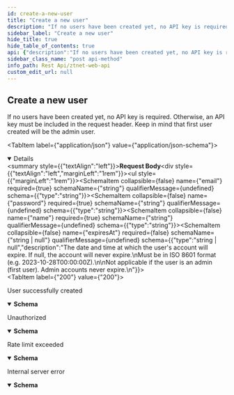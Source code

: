 ```yaml
---
id: create-a-new-user
title: "Create a new user"
description: "If no users have been created yet, no API key is required. Otherwise, an API key must be included in the request header."
sidebar_label: "Create a new user"
hide_title: true
hide_table_of_contents: true
api: {"description":"If no users have been created yet, no API key is required. Otherwise, an API key must be included in the request header.\nKeep in mind that first user created will be the admin user.\n","security":[{"x-ztnet-auth":[]}],"requestBody":{"content":{"application/json":{"schema":{"type":"object","required":["email","password","name"],"properties":{"email":{"type":"string"},"password":{"type":"string"},"name":{"type":"string"},"expiresAt":{"type":"string | null","description":"The date and time at which the user's account will expire. If null, the account will never expire.\nMust be in ISO 8601 format (e.g. 2023-10-28T00:00:00Z).\n\nNot applicable if the user is an admin (first user). Admin accounts never expire.\n"}}},"example":{"email":"test@example.com","password":"password123","name":"Test User","expiresAt":"2023-10-28T00:00:00Z"}}}},"responses":{"200":{"description":"User successfully created","content":{"application/json":{"schema":{"type":"object","properties":{"id":{"type":"string"},"email":{"type":"string"},"name":{"type":"string"},"expiresAt":{"type":"string"}},"example":{"id":"12345","email":"test@example.com","name":"Test User","expiresAt":"2023-10-28T00:00:00Z"}}}}},"401":{"description":"Unauthorized","content":{"application/json":{"schema":{"type":"object","properties":{"error":{"type":"string"}}}}}},"429":{"description":"Rate limit exceeded","content":{"application/json":{"schema":{"type":"object","properties":{"error":{"type":"string"}}}}}},"500":{"description":"Internal server error","content":{"application/json":{"schema":{"type":"object","properties":{"message":{"type":"string"}}}}}}},"method":"post","path":"/api/v1/user","securitySchemes":{"x-ztnet-auth":{"type":"apiKey","required":true,"in":"header","name":"x-ztnet-auth","description":"API key can be generated from the ZTNet admin section."}},"jsonRequestBodyExample":{"email":"string","password":"string","name":"string"},"info":{"title":"ZTNet Web API","info_path":"restapi/ztnet-web-api","version":"1.0.0","description":"Public API for ZTNet. Available from ztnet version 0.4.0 onwards.\n\nThis API is rate-limited to 10 requests per minute\n"},"postman":{"name":"Create a new user","description":{"content":"If no users have been created yet, no API key is required. Otherwise, an API key must be included in the request header.\nKeep in mind that first user created will be the admin user.\n","type":"text/plain"},"url":{"path":["api","v1","user"],"host":["{{baseUrl}}"],"query":[],"variable":[]},"header":[{"key":"Content-Type","value":"application/json"},{"key":"Accept","value":"application/json"}],"method":"POST","body":{"mode":"raw","raw":"\"\"","options":{"raw":{"language":"json"}}},"auth":{"type":"apikey","apikey":[{"type":"any","value":"x-ztnet-auth","key":"key"},{"type":"any","value":"<API Key>","key":"value"},{"type":"any","value":"header","key":"in"}]}}}
sidebar_class_name: "post api-method"
info_path: Rest Api/ztnet-web-api
custom_edit_url: null
---
```



## Create a new user



If no users have been created yet, no API key is required. Otherwise, an API key must be included in the request header.
Keep in mind that first user created will be the admin user.


<MimeTabs><TabItem label={"application/json"} value={"application/json-schema"}><details style={{}} data-collapsed={false} open={true}><summary style={{"textAlign":"left"}}><strong>Request Body</strong></summary><div style={{"textAlign":"left","marginLeft":"1rem"}}></div><ul style={{"marginLeft":"1rem"}}><SchemaItem collapsible={false} name={"email"} required={true} schemaName={"string"} qualifierMessage={undefined} schema={{"type":"string"}}></SchemaItem><SchemaItem collapsible={false} name={"password"} required={true} schemaName={"string"} qualifierMessage={undefined} schema={{"type":"string"}}></SchemaItem><SchemaItem collapsible={false} name={"name"} required={true} schemaName={"string"} qualifierMessage={undefined} schema={{"type":"string"}}></SchemaItem><SchemaItem collapsible={false} name={"expiresAt"} required={false} schemaName={"string | null"} qualifierMessage={undefined} schema={{"type":"string | null","description":"The date and time at which the user's account will expire. If null, the account will never expire.\nMust be in ISO 8601 format (e.g. 2023-10-28T00:00:00Z).\n\nNot applicable if the user is an admin (first user). Admin accounts never expire.\n"}}></SchemaItem></ul></details></TabItem></MimeTabs><div><ApiTabs><TabItem label={"200"} value={"200"}><div>

User successfully created

</div><div><MimeTabs schemaType={"response"}><TabItem label={"application/json"} value={"application/json"}><SchemaTabs><TabItem label={"Schema"} value={"Schema"}><details style={{}} data-collapsed={false} open={true}><summary style={{"textAlign":"left"}}><strong>Schema</strong></summary><div style={{"textAlign":"left","marginLeft":"1rem"}}></div><ul style={{"marginLeft":"1rem"}}><SchemaItem collapsible={false} name={"id"} required={false} schemaName={"string"} qualifierMessage={undefined} schema={{"type":"string"}}></SchemaItem><SchemaItem collapsible={false} name={"email"} required={false} schemaName={"string"} qualifierMessage={undefined} schema={{"type":"string"}}></SchemaItem><SchemaItem collapsible={false} name={"name"} required={false} schemaName={"string"} qualifierMessage={undefined} schema={{"type":"string"}}></SchemaItem><SchemaItem collapsible={false} name={"expiresAt"} required={false} schemaName={"string"} qualifierMessage={undefined} schema={{"type":"string"}}></SchemaItem></ul></details></TabItem><TabItem label={"Example (from schema)"} value={"Example (from schema)"}><ResponseSamples responseExample={"{\n  \"id\": \"12345\",\n  \"email\": \"test@example.com\",\n  \"name\": \"Test User\",\n  \"expiresAt\": \"2023-10-28T00:00:00Z\"\n}"} language={"json"}></ResponseSamples></TabItem></SchemaTabs></TabItem></MimeTabs></div></TabItem><TabItem label={"401"} value={"401"}><div>

Unauthorized

</div><div><MimeTabs schemaType={"response"}><TabItem label={"application/json"} value={"application/json"}><SchemaTabs><TabItem label={"Schema"} value={"Schema"}><details style={{}} data-collapsed={false} open={true}><summary style={{"textAlign":"left"}}><strong>Schema</strong></summary><div style={{"textAlign":"left","marginLeft":"1rem"}}></div><ul style={{"marginLeft":"1rem"}}><SchemaItem collapsible={false} name={"error"} required={false} schemaName={"string"} qualifierMessage={undefined} schema={{"type":"string"}}></SchemaItem></ul></details></TabItem><TabItem label={"Example (from schema)"} value={"Example (from schema)"}><ResponseSamples responseExample={"{\n  \"error\": \"string\"\n}"} language={"json"}></ResponseSamples></TabItem></SchemaTabs></TabItem></MimeTabs></div></TabItem><TabItem label={"429"} value={"429"}><div>

Rate limit exceeded

</div><div><MimeTabs schemaType={"response"}><TabItem label={"application/json"} value={"application/json"}><SchemaTabs><TabItem label={"Schema"} value={"Schema"}><details style={{}} data-collapsed={false} open={true}><summary style={{"textAlign":"left"}}><strong>Schema</strong></summary><div style={{"textAlign":"left","marginLeft":"1rem"}}></div><ul style={{"marginLeft":"1rem"}}><SchemaItem collapsible={false} name={"error"} required={false} schemaName={"string"} qualifierMessage={undefined} schema={{"type":"string"}}></SchemaItem></ul></details></TabItem><TabItem label={"Example (from schema)"} value={"Example (from schema)"}><ResponseSamples responseExample={"{\n  \"error\": \"string\"\n}"} language={"json"}></ResponseSamples></TabItem></SchemaTabs></TabItem></MimeTabs></div></TabItem><TabItem label={"500"} value={"500"}><div>

Internal server error

</div><div><MimeTabs schemaType={"response"}><TabItem label={"application/json"} value={"application/json"}><SchemaTabs><TabItem label={"Schema"} value={"Schema"}><details style={{}} data-collapsed={false} open={true}><summary style={{"textAlign":"left"}}><strong>Schema</strong></summary><div style={{"textAlign":"left","marginLeft":"1rem"}}></div><ul style={{"marginLeft":"1rem"}}><SchemaItem collapsible={false} name={"message"} required={false} schemaName={"string"} qualifierMessage={undefined} schema={{"type":"string"}}></SchemaItem></ul></details></TabItem><TabItem label={"Example (from schema)"} value={"Example (from schema)"}><ResponseSamples responseExample={"{\n  \"message\": \"string\"\n}"} language={"json"}></ResponseSamples></TabItem></SchemaTabs></TabItem></MimeTabs></div></TabItem></ApiTabs></div>
      